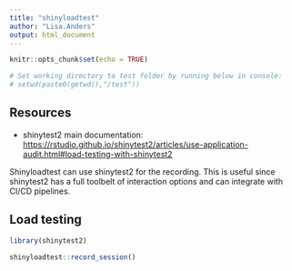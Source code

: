 ```yaml
---
title: "shinyloadtest"
author: "Lisa.Anders"
output: html_document
---
```


```r
knitr::opts_chunk$set(echo = TRUE)

# Set working directory to test folder by running below in console: 
# setwd(paste0(getwd(),"/test"))
```

## Resources 

- shinytest2 main documentation: <https://rstudio.github.io/shinytest2/articles/use-application-audit.html#load-testing-with-shinytest2> 


Shinyloadtest can use shinytest2 for the recording. This is useful since shinytest2 has a full toolbelt of interaction options and can integrate with CI/CD pipelines. 

## Load testing

```r
library(shinytest2)

shinyloadtest::record_session()
```




